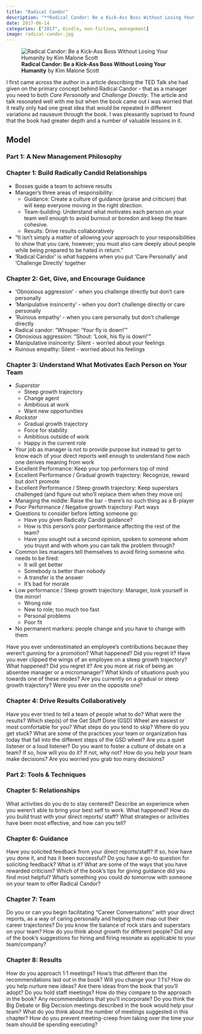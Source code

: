```yaml
---
title: "Radical Candor"
description: "**Radical Candor: Be a Kick-Ass Boss Without Losing Your Humanity** by Kim Malone Scott - (*Kindle*)"
date: 2017-06-14
categories: ["2017", Kindle, non-fiction, management]
image: radical-candor.jpg
---
```

![**Radical Candor: Be a Kick-Ass Boss Without Losing Your Humanity** by Kim Malone Scott](radical-candor.jpg){fig-align="left"}

I first came across the author in a article describing the TED Talk she had given on the primary concept behind Radical Candor - that as a manager you need to both *Care Personally* and *Challenge Directly*. The article and talk resonated well with me but when the book came out I was worried that it really only had one great idea that would be repeated in different variations ad nauseum through the book. I was pleasantly suprised to found that the book had greater depth and a number of valuable lessons in it.

## Model

### Part 1: A New Management Philosophy

### Chapter 1: Build Radically Candid Relationships
* Bosses guide a team to achieve results
* Manager's three areas of responsibility:
	* Guidance: Create a culture of guidance (praise and criticism) that will keep everyone moving in the right direction.
	* Team-building: Understand what motivates each person on your team well enough to avoid burnout or boredon and keep the team cohesive.
	* Results: Drive results collaboratively
* "It isn't simply a matter of allowing your approach to your responsibilities to show that you care, however; you must also care deeply about people while being prepared to be hated in return."
* 'Radical Candor' is what happens when you put 'Care Personally' and 'Challenge Directly' together
 
### Chapter 2: Get, Give, and Encourage Guidance
* 'Obnoxious aggression' - when you challenge directly but don't care personally
* 'Manipulative insincerity' - when you don't challenge directly or care personally
* 'Ruinous empathy' - when you care personally but don't challenge directly
* Radical candor: "Whisper: 'Your fly is down!' "
* Obnoxious aggression: "Shout: 'Look, his fly is down!' "
* Manipulative insincerity: Silent - worried about your feelings
* Ruinous empathy: Silent - worried about his feelings 

### Chapter 3: Understand What Motivates Each Person on Your Team
* *Superstar*
	* Steep growth trajectory
	* Change agent
	* Ambitious at work
	* Want new opportunities
* *Rockstar*
	* Gradual growth trajectory
	* Force for stability
	* Ambitious outside of work
	* Happy in the current role
* Your job as manager is not to provide purpose but instead to get to know each of your direct reports well enough to understand how each one derives meaning from work
* Excellent Performance: Keep your top performers top of mind
* Excellent Performance / Gradual growth trajectory: Recognize, reward but don't promote
* Excellent Performance / Steep growth trajectory: Keep superstars challenged (and figure out who'll replace them when they move on)
* Managing the middle: Raise the bar - there's no such thing as a B-player
* Poor Performance / Negative growth trajectory: Part ways
* Questions to consider before letting someone go:
	* Have you given Radically Candid guidance?
	* How is this person's poor performance affecting the rest of the team?
	* Have you sought out a second opinion, spoken to someone whom you truyst and with whom you can talk the problem through?
* Common lies managers tell themselves to avoid firing someone who needs to be fired:
	* It will get better
	* Somebody is better than nobody
	* A transfer is the answer
	* It's bad for morale
* Low performance / Steep growth trajectory: Manager, look yourself in the mirror!
	* Wrong role
	* New to role; too much too fast
	* Personal problems
	* Poor fit
* No permanent markers: people change and you have to change with them

Have you ever underestimated an employee’s contributions because they weren’t gunning for a promotion? What happened? Did you regret it?
Have you ever clipped the wings of an employee on a steep growth trajectory? What happened? Did you regret it?
Are you more at risk of being an absentee manager or a micromanager? What kinds of situations push you towards one of these modes?
Are you currently on a gradual or steep growth trajectory? Were you ever on the opposite one?
 
### Chapter 4: Drive Results Collaboratively
Have you ever tried to tell a team of people what to do? What were the results?
Which step(s) of the Get Stuff Done (GSD) Wheel are easiest or most comfortable for you? What steps do you tend to skip? Where do you get stuck?
What are some of the practices your team or organization has today that fall into the different steps of the GSD wheel?
Are you a quiet listener or a loud listener?
Do you want to foster a culture of debate on a team? If so, how will you do it? If not, why not?
How do you help your team make decisions? Are you worried you grab too many decisions?
 
### Part 2: Tools & Techniques

### Chapter 5: Relationships
What activities do you do to stay centered?
Describe an experience when you weren’t able to bring your best self to work. What happened?
How do you build trust with your direct reports/ staff? What strategies or activities have been most effective, and how can you tell?
 
### Chapter 6: Guidance
Have you solicited feedback from your direct reports/staff? If so, how have you done it, and has it been successful?
Do you have a go-to question for soliciting feedback? What is it?
What are some of the ways that you have rewarded criticism?
Which of the book’s tips for giving guidance did you find most helpful?
What’s something you could do tomorrow with someone on your team to offer Radical Candor?
 
### Chapter 7: Team
Do you or can you begin facilitating “Career Conversations” with your direct reports, as a way of caring personally and helping them map out their career trajectories?
Do you know the balance of rock stars and superstars on your team? How do you think about growth for different people?
Did any of the book’s suggestions for hiring and firing resonate as applicable to your team/company?
 
### Chapter 8: Results
How do you approach 1:1 meetings? How’s that different than the recommendations laid out in the book? Will you change your 1:1’s?
How do you help nurture new ideas? Are there ideas from the book that you’ll adopt?
Do you hold staff meetings? How do they compare to the approach in the book? Any recommendations that you’ll incorporate?
Do you think the Big Debate or Big Decision meetings described in the book would help your team?
What do you think about the number of meetings suggested in this chapter?
How do you prevent meeting-creep from taking over the time your team should be spending executing?
 
